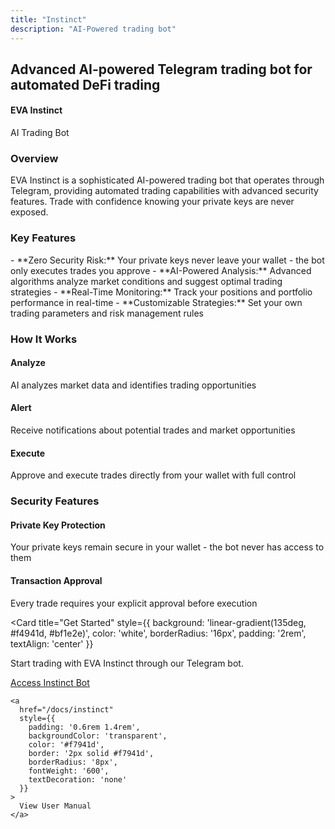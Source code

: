 ```yaml
---
title: "Instinct"
description: "AI-Powered trading bot"
---
```


<Card>
<h2 style={{ color: '#ffffff' }}>Advanced AI-powered Telegram trading bot for automated DeFi trading</h2>

<h4 style={{ color: '#f7941d' }}>EVA Instinct</h4>
AI Trading Bot

<h3 style={{ color: '#ffffff' }}>Overview</h3>
EVA Instinct is a sophisticated AI-powered trading bot that operates through Telegram, providing automated trading capabilities with advanced security features. Trade with confidence knowing your private keys are never exposed.

<h3 style={{ color: '#ffffff' }}>Key Features</h3>
    - **Zero Security Risk:** Your private keys never leave your wallet - the bot only executes trades you approve
    - **AI-Powered Analysis:** Advanced algorithms analyze market conditions and suggest optimal trading strategies
    - **Real-Time Monitoring:** Track your positions and portfolio performance in real-time
    - **Customizable Strategies:** Set your own trading parameters and risk management rules

<h3 style={{ color: '#ffffff' }}>How It Works</h3>
<Columns col={3}>
<Card>
<h4 style={{ color: '#f7941d' }}>Analyze</h4>
AI analyzes market data and identifies trading opportunities

</Card> 
<Card>
<h4 style={{ color: '#f7941d' }}>Alert</h4>
Receive notifications about potential trades and market opportunities

</Card> 
<Card>
<h4 style={{ color: '#f7941d' }}>Execute</h4>
Approve and execute trades directly from your wallet with full control  
</Card> 
</Columns>

<h3 style={{ color: '#ffffff' }}>Security Features</h3>
<Columns col={2}>
<Card>
<h4 style={{ color: '#f7941d' }}>Private Key Protection</h4>
Your private keys remain secure in your wallet - the bot never has access to them
</Card> 
<Card>
<h4 style={{ color: '#f7941d' }}>Transaction Approval</h4>
Every trade requires your explicit approval before execution
</Card> 
</Columns>



<Card
  title="Get Started"
  style={{
    background: 'linear-gradient(135deg, #f4941d, #bf1e2e)',
    color: 'white',
    borderRadius: '16px',
    padding: '2rem',
    textAlign: 'center'
  }}
>
  Start trading with EVA Instinct through our Telegram bot.


  <div style={{ display: 'flex', justifyContent: 'left', gap: '1rem' }}>
    <a
      href="https://t.me/EVA_Instinct_Bot"
      target="_blank"
      style={{
        padding: '0.6rem 1.4rem',
        backgroundColor: '#f7941d',
        color: 'black',
        borderRadius: '8px',
        fontWeight: '600',
        textDecoration: 'none',
        boxShadow: '0 2px 8px rgba(0,0,0,0.2)'
      }}
    >
        Access Instinct Bot
         </a>

    <a
      href="/docs/instinct"
      style={{
        padding: '0.6rem 1.4rem',
        backgroundColor: 'transparent',
        color: '#f7941d',
        border: '2px solid #f7941d',
        borderRadius: '8px',
        fontWeight: '600',
        textDecoration: 'none'
      }}
    >
      View User Manual
    </a>
  </div>
</Card>
</Card>